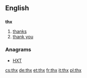==English==

==={{abbreviation}}===
'''thx'''
# [[thanks]]
# [[thank you]]

===Anagrams===
* [[HXT#English|HXT]]

[[cs:thx]]
[[de:thx]]
[[et:thx]]
[[fr:thx]]
[[it:thx]]
[[pl:thx]]